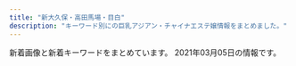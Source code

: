 ```yaml
---
title: "新大久保・高田馬場・目白"
description: "キーワード別にの巨乳アジアン・チャイナエステ嬢情報をまとめました。"
---
```


新着画像と新着キーワードをまとめています。
2021年03月05日の情報です。

<DmmAffiliateIns />
<KeywordTable
  shops={
    [
    {
        "keywords": {
            "C": 35
        },
        "name": "Lovely Heart \u5927\u4e45\u4fdd\u5225\u9928",
        "url": "http://aes-treat.com/",
        "img_links": [
            "http://aes-treat.com/scdl/staff/11151mb.jpg",
            "http://aes-treat.com/scdl/staff/11051mb.jpg",
            "http://aes-treat.com/scdl/staff/10971.jpg",
            "http://aes-treat.com/scdl/staff/10941.jpg",
            "http://aes-treat.com/scdl/staff/11162.jpg",
            "http://aes-treat.com/scdl/staff/10721mb.jpg",
            "http://aes-treat.com/scdl/staff/11111.jpg",
            "http://aes-treat.com/scdl/staff/11041.jpg",
            "http://aes-treat.com/scdl/staff/11111mb.jpg",
            "http://aes-treat.com/scdl/staff/10902.jpg",
            "http://aes-treat.com/scdl/staff/11121.jpg",
            "http://aes-treat.com/img/ttl_mobile.jpg",
            "http://aes-treat.com/scdl/staff/10651.jpg",
            "http://aes-treat.com/scdl/staff/10171mb.jpg",
            "http://aes-treat.com/scdl/staff/10901mb.jpg",
            "http://aes-treat.com/scdl/staff/11171mb.jpg",
            "http://aes-treat.com/scdl/staff/10651mb.jpg",
            "http://aes-treat.com/scdl/staff/11131.jpg",
            "http://aes-treat.com/scdl/staff/10901.jpg",
            "http://aes-treat.com/scdl/staff/11161mb.jpg",
            "http://aes-treat.com/scdl/staff/10841mb.jpg",
            "http://aes-treat.com/scdl/staff/10972.jpg",
            "http://aes-treat.com/img/ttl_attbnr.jpg",
            "http://aes-treat.com/scdl/staff/11131mb.jpg",
            "http://aes-treat.com/scdl/staff/11161.jpg",
            "http://aes-treat.com/scdl/staff/11101.jpg",
            "http://aes-treat.com/scdl/staff/10891.jpg",
            "http://aes-treat.com/scdl/staff/11091.jpg",
            "http://aes-treat.com/scdl/staff/10721.jpg",
            "http://aes-treat.com/i/files/homeimg.jpg",
            "http://aes-treat.com/scdl/staff/11081.jpg",
            "http://aes-treat.com/scdl/staff/10771.jpg",
            "http://aes-treat.com/scdl/staff/10861.jpg",
            "http://aes-treat.com/img/ttl_att.png",
            "http://aes-treat.com/scdl/staff/11171.jpg",
            "http://aes-treat.com/img/ttl_nouka.jpg",
            "http://aes-treat.com/scdl/staff/10681mb.jpg",
            "http://aes-treat.com/pic/top2.jpg",
            "http://aes-treat.com/scdl/staff/11081mb.jpg",
            "http://aes-treat.com/scdl/staff/10891mb.jpg",
            "http://aes-treat.com/scdl/staff/10981mb.jpg",
            "http://aes-treat.com/img/ttl_sister.png",
            "http://aes-treat.com/scdl/staff/11041mb.jpg",
            "http://aes-treat.com/scdl/staff/11051.jpg",
            "http://aes-treat.com/img/system/campaign.jpg",
            "http://aes-treat.com/scdl/staff/11121mb.jpg",
            "http://aes-treat.com/scdl/staff/10771mb.jpg",
            "http://aes-treat.com/pic/head.jpg",
            "http://aes-treat.com/scdl/staff/10681.jpg",
            "http://aes-treat.com/scdl/staff/10811.jpg",
            "http://aes-treat.com/scdl/staff/11151.jpg",
            "http://aes-treat.com/scdl/staff/10171.jpg",
            "http://aes-treat.com/scdl/staff/11091mb.jpg",
            "http://aes-treat.com/scdl/staff/11101mb.jpg",
            "http://aes-treat.com/scdl/staff/10842.jpg",
            "http://aes-treat.com/scdl/staff/10841.jpg",
            "http://aes-treat.com/scdl/staff/10941mb.jpg",
            "http://aes-treat.com/scdl/staff/10811mb.jpg",
            "http://aes-treat.com/scdl/staff/10981.jpg",
            "http://aes-treat.com/scdl/staff/10971mb.jpg",
            "http://aes-treat.com/scdl/staff/10861mb.jpg",
            "http://aes-treat.com/pic/top1.jpg",
            "http://aes-treat.com/img/ttl_staff.png"
        ],
        "station": "JR\u5927\u4e45\u4fdd\u99c5\u5317\u53e3"
    },
    {
        "keywords": {},
        "station": "JR\u5927\u4e45\u4fdd\u99c5\u5317\u53e3",
        "url": "http://kobo.mssg.jp/",
        "name": "\u6c34\u8272-\u30df\u30ba\u30a4\u30ed-",
        "img_links": [
            "http://kobo.mssg.jp/images/info.png",
            "http://kobo.mssg.jp/layer/images/top/top_06.jpg",
            "http://kobo.mssg.jp/images/top2.jpg",
            "http://kobo.mssg.jp/layer/images/top/top_02.jpg",
            "http://kobo.mssg.jp/images/staff_8.jpg",
            "http://kobo.mssg.jp/layer/images/top/top_03.jpg",
            "http://kobo.mssg.jp/images/staff_4.jpg",
            "http://kobo.mssg.jp/layer/images/top/top_04.jpg",
            "http://kobo.mssg.jp/images/staff_2b.jpg",
            "http://kobo.mssg.jp/images/wenzi-staff.png",
            "http://kobo.mssg.jp/layer/images/top/top_05.jpg",
            "http://kobo.mssg.jp/images/staff_8a.jpg",
            "http://kobo.mssg.jp/images/staff_9b.jpg",
            "http://kobo.mssg.jp/images/staff_bj4.png",
            "http://kobo.mssg.jp/images/s_info.png",
            "http://kobo.mssg.jp/layer/images/top/top_01.jpg",
            "http://kobo.mssg.jp/layer/images/top/top_08.png",
            "http://kobo.mssg.jp/images/staff_5.jpg",
            "http://kobo.mssg.jp/images/staff_9a.jpg",
            "http://kobo.mssg.jp/images/staff_2a.jpg",
            "http://kobo.mssg.jp/images/staff_bj1.png",
            "http://kobo.mssg.jp/layer/images/top.jpg",
            "http://kobo.mssg.jp/images/top1.jpg",
            "http://kobo.mssg.jp/images/staff_10a.jpg",
            "http://kobo.mssg.jp/images/1.jpg"
        ]
    },
    {
        "keywords": {
            "E": 4,
            "C": 39
        },
        "station": "JR\u5927\u4e45\u4fdd\u99c5\u5317\u53e3",
        "img_links": [
            "https://est-hana.com/img/material/massap3.jpg",
            "https://est-hana.com/img/girl/main/smain83165230fc40840a020ba3ed47600db4b4a.jpg",
            "https://est-hana.com/img/girl/list/slist189e9ae2d8752cd8b9474ebd62df9909f9b.jpg",
            "https://est-hana.com/img/material/click_tel_btn.png",
            "https://est-hana.com/img/girl/thumb/smain1991a8b144d9cbd006fc9dffdf23ad77de07.jpg",
            "https://est-hana.com/img/material/sys_course1_rev2.png",
            "https://est-hana.com/img/material/massap7.jpg",
            "https://est-hana.com/img/material/hosi4.png",
            "https://est-hana.com/img/girl/pickup/pickup20141227182613.jpeg",
            "https://est-hana.com/img/girl/thumb/s77_2.jpg",
            "https://est-hana.com/img/material/top_t2_img_rev2.jpg",
            "https://est-hana.com/img/material/sys_course3_rev1.png",
            "https://est-hana.com/img/girl/pickup/topgirl20180526173824.png",
            "https://est-hana.com/img/girl/list/s163_list.jpg",
            "https://est-hana.com/img/girl/list/sface8365230fc40840a020ba3ed47600db4b4a.jpg",
            "https://est-hana.com/img/girl/list/sface193e3a7504f14e2050f14cb6782d72bb46c.jpg",
            "https://est-hana.com/img/girl/main/smain184149673a0eecbfdaab27d1a016ce6f4281.jpg",
            "https://est-hana.com/img/girl/main/s75_1.jpg",
            "https://est-hana.com/img/material/sframe2014.png",
            "https://est-hana.com/img/girl/main/smain1931e3a7504f14e2050f14cb6782d72bb46c.jpg",
            "https://est-hana.com/img/girl/thumb/smain197153ce52e0264e81a8a42e5d3c84dd833e.jpg",
            "https://est-hana.com/img/material/systme_t1.png",
            "https://est-hana.com/img/girl/thumb/smain83165230fc40840a020ba3ed47600db4b4a.jpg",
            "https://est-hana.com/img/girl/thumb/s75_1.jpg",
            "https://est-hana.com/img/girl/list/s180_face.jpg",
            "https://est-hana.com/img/girl/list/s77_list.jpg",
            "https://est-hana.com/img/material/month.png",
            "https://est-hana.com/img/girl/thumb/smain1902e7f2a11706f93c08ab1eb76c57c0a501.jpg",
            "https://est-hana.com/img/material/accsess_picter2.jpg",
            "https://est-hana.com/img/girl/thumb/smain1911ec56c0d5cc68365ea11e2e52a40272d8.jpg",
            "https://est-hana.com/img/girl/list/slist187110f9d5212fd19d8b8410ec6bff294e6.jpg",
            "https://est-hana.com/img/girl/main/smain197153ce52e0264e81a8a42e5d3c84dd833e.jpg",
            "https://est-hana.com/img/girl/list/sface187386757ea62d773ca58e2457fc23b8e13.jpg",
            "https://est-hana.com/img/material/staff_t1rev1.png",
            "https://est-hana.com/img/girl/main/smain1871110bf62c88dcefca310cdc127f9b11f2.jpg",
            "https://est-hana.com/img/girl/thumb/s173_2.jpg",
            "https://est-hana.com/img/girl/list/s86_list.jpg",
            "https://est-hana.com/img/material/top_t4.png",
            "https://est-hana.com/img/material/top_t6.png",
            "https://est-hana.com/img/girl/thumb/smain184149673a0eecbfdaab27d1a016ce6f4281.jpg",
            "https://est-hana.com/img/material/day.png",
            "https://est-hana.com/img/girl/thumb/s86_1.jpg",
            "https://est-hana.com/img/girl/list/s88_face.jpg",
            "https://est-hana.com/img/girl/thumb/smain193281777917c863b2cd265723b9cb5a3c32.jpg",
            "https://est-hana.com/img/material/photorenew4.jpg",
            "https://est-hana.com/img/girl/pickup/pickup20190227121102.jpg",
            "https://est-hana.com/img/material/gm4_rollout.png",
            "https://est-hana.com/img/girl/pickup/pickup20190118192257.jpg",
            "https://est-hana.com/img/girl/list/slist193a69a1a063a3159e298d18b691542266d.jpg",
            "https://est-hana.com/img/material/massap6.jpg",
            "https://est-hana.com/img/girl/thumb/s180_1.jpg",
            "https://est-hana.com/img/material/photorenew5.jpg",
            "https://est-hana.com/img/material/infopanel.png",
            "https://est-hana.com/img/girl/pickup/topgirl20141227182718.png",
            "https://est-hana.com/img/girl/pickup/topgirl20180308214256.png",
            "https://est-hana.com/img/girl/list/sface199a8b144d9cbd006fc9dffdf23ad77de07.jpg",
            "https://est-hana.com/img/girl/pickup/pickup20190528135649.jpg",
            "https://est-hana.com/img/whatnew/20200304.jpg",
            "https://est-hana.com/img/material/gm6_rollout.png",
            "https://est-hana.com/img/girl/thumb/smain1931e3a7504f14e2050f14cb6782d72bb46c.jpg",
            "https://est-hana.com/img/girl/main/s173_1.jpg",
            "https://est-hana.com/img/girl/list/slist18449673a0eecbfdaab27d1a016ce6f4281.jpg",
            "https://est-hana.com/img/girl/thumb/s77_3.jpg",
            "https://est-hana.com/img/girl/pickup/pickup20191208191053.jpg",
            "https://est-hana.com/img/material/line1.png",
            "https://est-hana.com/img/material/sys_option.png",
            "https://est-hana.com/img/girl/pickup/topgirl20190528141109.png",
            "https://est-hana.com/img/girl/list/sface18449673a0eecbfdaab27d1a016ce6f4281.jpg",
            "https://est-hana.com/img/girl/pickup/topgirl20161016054301.png",
            "https://est-hana.com/img/girl/list/slist8365230fc40840a020ba3ed47600db4b4a.jpg",
            "https://est-hana.com/img/girl/thumb/smain18725b09cd881b1f036f9f4970616c10b474.jpg",
            "https://est-hana.com/img/material/d5.png",
            "https://est-hana.com/img/girl/thumb/smain2011f76f2060b2832bbbbc9d7dcf4a818dfe.jpg",
            "https://est-hana.com/img/material/massap2.jpg",
            "https://est-hana.com/img/girl/list/sface190e7f2a11706f93c08ab1eb76c57c0a501.jpg",
            "https://est-hana.com/img/girl/list/sface191ec56c0d5cc68365ea11e2e52a40272d8.jpg",
            "https://est-hana.com/img/girl/list/s88_list.jpg",
            "https://est-hana.com/img/girl/pickup/pickup20180526173711.jpg",
            "https://est-hana.com/img/girl/list/s75_list.jpg",
            "https://est-hana.com/img/girl/list/s163_face.jpg",
            "https://est-hana.com/img/material/top_twitter.png",
            "https://est-hana.com/img/material/detailwaku.png",
            "https://est-hana.com/img/material/massa_t1.png",
            "https://est-hana.com/img/girl/pickup/pickup20190118192153.jpg",
            "https://est-hana.com/img/girl/main/smain1911ec56c0d5cc68365ea11e2e52a40272d8.jpg",
            "https://est-hana.com/img/girl/list/s173_list.jpg",
            "https://est-hana.com/img/girl/list/sface189e9ae2d8752cd8b9474ebd62df9909f9b.jpg",
            "https://est-hana.com/img/material/massap5.jpg",
            "https://est-hana.com/img/material/gm2_rollout.png",
            "https://est-hana.com/img/girl/thumb/smain1901e7f2a11706f93c08ab1eb76c57c0a501.jpg",
            "https://est-hana.com/img/girl/pickup/pickup20190121202926.jpg",
            "https://est-hana.com/img/girl/list/s75_face.jpg",
            "https://est-hana.com/img/material/top_t2.png",
            "https://est-hana.com/img/girl/list/slist19753ce52e0264e81a8a42e5d3c84dd833e.jpg",
            "https://est-hana.com/img/material/m3.png",
            "https://est-hana.com/img/girl/main/s86_1.jpg",
            "https://est-hana.com/img/girl/pickup/pickup20191214162524.jpg",
            "https://est-hana.com/img/girl/list/slist19053cc33bb85f739f63e84c2ae2c41c2eb.jpg",
            "https://est-hana.com/img/girl/main/s180_1.jpg",
            "https://est-hana.com/img/girl/pickup/pickup20180830201105.jpg",
            "https://est-hana.com/img/girl/list/sface110404ef9fc79e2a0a04d64b621c22a0c77.jpg",
            "https://est-hana.com/img/material/returnbtn.png",
            "https://est-hana.com/img/girl/list/s77_face.jpg",
            "https://est-hana.com/img/girl/list/sface201dc74ab8dea78d771771d5fda7bccc989.jpg",
            "https://est-hana.com/img/girl/list/sface19753ce52e0264e81a8a42e5d3c84dd833e.jpg",
            "https://est-hana.com/img/girl/list/s180_list.jpg",
            "https://est-hana.com/img/material/topflashimg1.jpg",
            "https://est-hana.com/img/girl/thumb/s77_1.jpg",
            "https://est-hana.com/img/material/gm3_rollout.png",
            "https://est-hana.com/img/material/hosi5.png",
            "https://est-hana.com/img/material/gm1_rollout.png",
            "https://est-hana.com/img/girl/pickup/topgirl20180908131653.png",
            "https://est-hana.com/img/girl/list/s86_face.jpg",
            "https://est-hana.com/img/material/accsess_station.png",
            "https://est-hana.com/img/material/photorenew1.jpg",
            "https://est-hana.com/img/girl/list/slist199a8b144d9cbd006fc9dffdf23ad77de07.jpg",
            "https://est-hana.com/img/material/top_t3.png",
            "https://est-hana.com/img/girl/thumb/smain83265230fc40840a020ba3ed47600db4b4a.jpg",
            "https://est-hana.com/img/material/gm5_rollout.png",
            "https://est-hana.com/img/whatnew/20200401min60.jpg",
            "https://est-hana.com/img/girl/thumb/smain1871110bf62c88dcefca310cdc127f9b11f2.jpg",
            "https://est-hana.com/img/girl/list/slist110d5ce8a5906e2cdaf90af47c9395e0dff.jpg",
            "https://est-hana.com/img/girl/thumb/smain184249673a0eecbfdaab27d1a016ce6f4281.jpg",
            "https://est-hana.com/img/whatnew/20200401_mask.jpg",
            "https://est-hana.com/img/girl/list/slist191ec56c0d5cc68365ea11e2e52a40272d8.jpg",
            "https://est-hana.com/img/girl/pickup/topgirl20140510202547.png",
            "https://est-hana.com/img/girl/list/s139_list.jpg",
            "https://est-hana.com/img/material/w5.png",
            "https://est-hana.com/img/girl/pickup/pickup20181218104555.jpg",
            "https://est-hana.com/img/girl/thumb/smain1891e9ae2d8752cd8b9474ebd62df9909f9b.jpg",
            "https://est-hana.com/img/material/massap1.jpg",
            "https://est-hana.com/img/material/systme_t2.png",
            "https://est-hana.com/img/material/massap4.jpg",
            "https://est-hana.com/img/girl/pickup/topgirl20140502225842.png",
            "https://est-hana.com/img/material/top_t5.png",
            "https://est-hana.com/img/girl/thumb/smain1912da4fa2da2e801312734721e1a44d8e19.jpg",
            "https://est-hana.com/img/material/photorenew2rev1.jpg",
            "https://est-hana.com/img/girl/list/slist2012ba9beda1a19f1ba57dcc87485d57321.jpg",
            "https://est-hana.com/img/camp/camp20210301.png",
            "https://est-hana.com/img/girl/main/smain1991a8b144d9cbd006fc9dffdf23ad77de07.jpg",
            "https://est-hana.com/img/girl/main/s77_1.jpg",
            "https://est-hana.com/img/material/sys_course2_rev2.png",
            "https://est-hana.com/img/girl/main/smain2011f76f2060b2832bbbbc9d7dcf4a818dfe.jpg",
            "https://est-hana.com/img/material/staff_t1.png",
            "https://est-hana.com/img/girl/main/smain1901e7f2a11706f93c08ab1eb76c57c0a501.jpg",
            "https://est-hana.com/img/girl/thumb/smain19725e2ed7efe2de621955e09d12295a13ee.jpg",
            "https://est-hana.com/img/material/staffdetail_t1.png",
            "https://est-hana.com/img/girl/list/s139_face.jpg",
            "https://est-hana.com/img/material/sys_etc.png",
            "https://est-hana.com/img/girl/thumb/s173_1.jpg",
            "https://est-hana.com/img/material/age.png",
            "https://est-hana.com/img/girl/list/s173_face.jpg",
            "https://est-hana.com/img/material/photorenew3.jpg",
            "https://est-hana.com/img/girl/thumb/smain1913da4fa2da2e801312734721e1a44d8e19.jpg",
            "https://est-hana.com/img/girl/main/smain1891e9ae2d8752cd8b9474ebd62df9909f9b.jpg"
        ],
        "url": "https://est-hana.com/",
        "name": "\u82b1"
    },
    {
        "keywords": {
            "C": 35
        },
        "station": "JR\u5927\u4e45\u4fdd\u99c5\u5317\u53e3",
        "name": "Lovely Heart",
        "url": "http://aes-salon.com/",
        "img_links": [
            "http://aes-salon.com/scdl/staff/10291mb.jpg",
            "http://aes-salon.com/scdl/staff/10411.jpg",
            "http://aes-salon.com/scdl/staff/10351.jpg",
            "http://aes-salon.com/img/ttl_nouka.jpg",
            "http://aes-salon.com/scdl/staff/10671mb.jpg",
            "http://aes-salon.com/scdl/staff/10411mb.jpg",
            "http://aes-salon.com/scdl/staff/10631.jpg",
            "http://aes-salon.com/scdl/staff/10091mb.jpg",
            "http://aes-salon.com/scdl/staff/10601.jpg",
            "http://aes-salon.com/scdl/staff/10501mb.jpg",
            "http://aes-salon.com/img/access/roaddm.png",
            "http://aes-salon.com/scdl/staff/10591mb.jpg",
            "http://aes-salon.com/scdl/staff/10121.jpg",
            "http://aes-salon.com/scdl/staff/10691.jpg",
            "http://aes-salon.com/scdl/staff/10571.jpg",
            "http://aes-salon.com/scdl/staff/10561mb.jpg",
            "http://aes-salon.com/scdl/staff/10461.jpg",
            "http://aes-salon.com/scdl/staff/10121mb.jpg",
            "http://aes-salon.com/scdl/staff/10471.jpg",
            "http://aes-salon.com/scdl/staff/10621mb.jpg",
            "http://aes-salon.com/scdl/staff/10462.jpg",
            "http://aes-salon.com/scdl/staff/10461mb.jpg",
            "http://aes-salon.com/scdl/staff/10471mb.jpg",
            "http://aes-salon.com/scdl/staff/10341.jpg",
            "http://aes-salon.com/scdl/staff/10341mb.jpg",
            "http://aes-salon.com/scdl/staff/10351mb.jpg",
            "http://aes-salon.com/img/ttl_att.png",
            "http://aes-salon.com/img/system/campaign.jpg",
            "http://aes-salon.com/img/access/road3.jpg",
            "http://aes-salon.com/scdl/staff/10472.jpg",
            "http://aes-salon.com/pic/top2.jpg",
            "http://aes-salon.com/scdl/staff/10501.jpg",
            "http://aes-salon.com/pic/head.jpg",
            "http://aes-salon.com/scdl/staff/10092.jpg",
            "http://aes-salon.com/img/access/road4.jpg",
            "http://aes-salon.com/scdl/staff/10081.jpg",
            "http://aes-salon.com/scdl/staff/10441.jpg",
            "http://aes-salon.com/img/ttl_staff.png",
            "http://aes-salon.com/scdl/staff/10562.jpg",
            "http://aes-salon.com/scdl/staff/10122.jpg",
            "http://aes-salon.com/scdl/staff/10342.jpg",
            "http://aes-salon.com/scdl/staff/10412.jpg",
            "http://aes-salon.com/scdl/staff/10661.jpg",
            "http://aes-salon.com/scdl/staff/10651mb.jpg",
            "http://aes-salon.com/scdl/staff/10602.jpg",
            "http://aes-salon.com/scdl/staff/10502.jpg",
            "http://aes-salon.com/scdl/staff/10681.jpg",
            "http://aes-salon.com/scdl/staff/10292.jpg",
            "http://aes-salon.com/pic/top1.jpg",
            "http://aes-salon.com/img/ttl_mobile.jpg",
            "http://aes-salon.com/scdl/staff/10571mb.jpg",
            "http://aes-salon.com/img/access/road1.jpg",
            "http://aes-salon.com/scdl/staff/10591.jpg",
            "http://aes-salon.com/scdl/staff/10561.jpg",
            "http://aes-salon.com/scdl/staff/10692.jpg",
            "http://aes-salon.com/scdl/staff/10693.jpg",
            "http://aes-salon.com/scdl/staff/10083.jpg",
            "http://aes-salon.com/img/ttl_sister.png",
            "http://aes-salon.com/scdl/staff/10681mb.jpg",
            "http://aes-salon.com/scdl/staff/10091.jpg",
            "http://aes-salon.com/scdl/staff/10563.jpg",
            "http://aes-salon.com/scdl/staff/10081mb.jpg",
            "http://aes-salon.com/scdl/staff/10641.jpg",
            "http://aes-salon.com/scdl/staff/10441mb.jpg",
            "http://aes-salon.com/i/files/homeimg.jpg",
            "http://aes-salon.com/scdl/staff/10511.jpg",
            "http://aes-salon.com/scdl/staff/10694.jpg",
            "http://aes-salon.com/scdl/staff/10641mb.jpg",
            "http://aes-salon.com/img/ttl_bekan.jpg",
            "http://aes-salon.com/img/access/road2.jpg",
            "http://aes-salon.com/scdl/staff/10511mb.jpg",
            "http://aes-salon.com/scdl/staff/10631mb.jpg",
            "http://aes-salon.com/scdl/staff/10671.jpg",
            "http://aes-salon.com/scdl/staff/10621.jpg",
            "http://aes-salon.com/scdl/staff/10291.jpg",
            "http://aes-salon.com/scdl/staff/10592.jpg",
            "http://aes-salon.com/scdl/staff/10082.jpg",
            "http://aes-salon.com/scdl/staff/10661mb.jpg",
            "http://aes-salon.com/scdl/staff/10601mb.jpg",
            "http://aes-salon.com/scdl/staff/10691mb.jpg",
            "http://aes-salon.com/img/ttl_attbnr.jpg",
            "http://aes-salon.com/scdl/staff/10651.jpg"
        ]
    },
    {
        "keywords": {},
        "url": "http://esthe.top/",
        "name": "RAN\uff5e\u30e9\u30f3\uff5e",
        "station": "JR\u9ad8\u7530\u99ac\u5834\u99c5\u6771\u53e3",
        "img_links": [
            "http://esthe.top/images/demo/slider/images/slide4.png",
            "http://esthe.top/images/staff_images/staff_010a.jpg",
            "http://esthe.top/images/demo/slider/tooltips/slide3.png",
            "http://esthe.top/images/demo/slider/images/slide2.png",
            "http://esthe.top/images/staff_images/staff_09b.jpg",
            "http://esthe.top/images/acs_ima/access-04.jpg",
            "http://esthe.top/images/demo/slider/tooltips/slide4.png",
            "http://esthe.top/images/acs_ima/access-03.jpg",
            "http://esthe.top/images/an_1_05.jpg",
            "http://esthe.top/images/staff_images/staff_010b.jpg",
            "http://esthe.top/images/room_images/gallery-06.jpg",
            "http://esthe.top/images/staff_images/staff_01b.jpg",
            "http://esthe.top/images/room_images/gallery-01.jpg",
            "http://esthe.top/images/an_2_06.jpg",
            "http://esthe.top/images/demo/slider/tooltips/slide2.png",
            "http://esthe.top/images/an_2_03.jpg",
            "http://esthe.top/images/an_1_02.jpg",
            "http://esthe.top/images/room_images/gallery-02.jpg",
            "http://esthe.top/images/acs_ima/access-02.jpg",
            "http://esthe.top/images/demo/slider/images/slide3.png",
            "http://esthe.top/images/staff_images/staff_07b.jpg",
            "http://esthe.top/images/an_1_06.jpg",
            "http://esthe.top/images/room_images/gallery-03.jpg",
            "http://esthe.top/images/room_images/index-02.jpg",
            "http://esthe.top/images/demo/slider/tooltips/slide5.png",
            "http://esthe.top/images/Bottom_01.jpg",
            "http://esthe.top/images/demo/slider/images/slide1.png",
            "http://esthe.top/images/an_2_05.jpg",
            "http://esthe.top/images/room_images/index-01.jpg",
            "http://esthe.top/images/staff_images/staff_04a.jpg",
            "http://esthe.top/images/room_images/gallery-05.jpg",
            "http://esthe.top/images/staff_images/staff_09a.jpg",
            "http://esthe.top/images/an_2_04.jpg",
            "http://esthe.top/images/demo/slider/images/slide5.png",
            "http://esthe.top/images/staff_images/staff_04b.jpg",
            "http://esthe.top/images/Bottom_02.jpg",
            "http://esthe.top/images/an_1_04.jpg",
            "http://esthe.top/images/an_1_03.jpg",
            "http://esthe.top/images/an_1_07.jpg",
            "http://esthe.top/images/QRcode.jpg",
            "http://esthe.top/images/room_images/gallery-04.jpg",
            "http://esthe.top/images/acs_ima/access-01.jpg",
            "http://esthe.top/images/demo/slider/tooltips/slide1.png",
            "http://esthe.top/images/an_2_07.jpg",
            "http://esthe.top/images/staff_images/staff_07a.jpg",
            "http://esthe.top/images/an_2_02.jpg",
            "http://esthe.top/images/staff_images/staff_01a.jpg"
        ]
    },
    {
        "keywords": {},
        "station": "JR\u5927\u4e45\u4fdd\u99c5\u5317\u53e3",
        "name": "\u7652\u3057\u306e\u51fa\u4f1a\u3044",
        "url": "http://p-aroma.work/",
        "img_links": [
            "http://p-aroma.work/images/int1.png",
            "http://p-aroma.work/images/3.jpg",
            "http://p-aroma.work/images/6.jpg",
            "http://p-aroma.work/images/1.jpg",
            "http://p-aroma.work/img/mayu1.png",
            "http://p-aroma.work/images/2.jpg",
            "http://p-aroma.work/images/interior_t.png",
            "http://p-aroma.work/staff/mayu.jpg",
            "http://p-aroma.work/img/mirai1.png",
            "http://p-aroma.work/img/rina1.png",
            "http://p-aroma.work/staff/ayaka.jpg",
            "http://p-aroma.work/images/tel.jpg",
            "http://p-aroma.work/images/news.jpg",
            "http://p-aroma.work/images/mobile.jpg",
            "http://p-aroma.work/img/ayaka1.png",
            "http://p-aroma.work/staff/mirai.jpg",
            "http://p-aroma.work/images/sys.png",
            "http://p-aroma.work/images/s2.jpg",
            "http://p-aroma.work/images/staff_t.png",
            "http://p-aroma.work/staff/rina.jpg",
            "http://p-aroma.work/images/4.jpg",
            "http://p-aroma.work/images/head.jpg",
            "http://p-aroma.work/images/int2.png",
            "http://p-aroma.work/images/s1.png",
            "http://p-aroma.work/img/kasumi1.png",
            "http://p-aroma.work/staff/kasumi.jpg",
            "http://p-aroma.work/images/s1.jpg"
        ]
    },
    {
        "img_links": [
            "http://milk.tyo.cm/images/link_nav04.png",
            "http://milk.tyo.cm/images/img_service04.jpg",
            "http://milk.tyo.cm/photos/sites/72/2021/02/2021021003450576.jpg",
            "http://milk.tyo.cm/images/ico_headline.png",
            "http://milk.tyo.cm/images/link_nav01.png",
            "http://milk.tyo.cm/images/bg_cont01.png",
            "http://milk.tyo.cm/photos/sites/72/2020/11/202011100524008.jpg",
            "http://milk.tyo.cm/photos/sites/72/2021/03/2021030109204879.jpg",
            "http://milk.tyo.cm/images/com_tel.png",
            "http://milk.tyo.cm/photos/sites/72/2021/02/202102100345053.jpg",
            "http://milk.tyo.cm/photos/sites/72/2021/03/2021030201303372.jpg",
            "http://milk.tyo.cm/images/sp_nav02.png",
            "http://milk.tyo.cm/images/sp_tit_pick.png",
            "http://milk.tyo.cm/images/koko_234x60.png",
            "http://milk.tyo.cm/images/room2_l.jpg",
            "http://milk.tyo.cm/images/link_nav05.png",
            "http://milk.tyo.cm/images/sp_nav03.png",
            "http://milk.tyo.cm/images/sp_nav01.png",
            "http://milk.tyo.cm/images/tit_pick.png",
            "http://milk.tyo.cm/images/room1_l.jpg",
            "http://milk.tyo.cm/photos/sites/72/2021/01/2021012610102711.jpg",
            "http://milk.tyo.cm/images/sp_header.jpg",
            "http://milk.tyo.cm/photos/sites/72/2021/02/202102240112042.jpg",
            "http://milk.tyo.cm/images/tit_staff.png",
            "http://milk.tyo.cm/images/room3_l.jpg",
            "http://milk.tyo.cm/images/re.png",
            "http://milk.tyo.cm/images/bg_cont03.png",
            "http://milk.tyo.cm/photos/sites/72/2020/06/2020061206444417.jpg",
            "http://milk.tyo.cm/images/link_nav03.png",
            "http://milk.tyo.cm/images/tit_service.png",
            "http://milk.tyo.cm/images/blog.jpg",
            "http://milk.tyo.cm/photos/sites/72/2020/06/2020061206443832.jpg",
            "http://milk.tyo.cm/images/room4_l.jpg",
            "http://milk.tyo.cm/images/img_service01.jpg",
            "http://milk.tyo.cm/images/top.png",
            "http://milk.tyo.cm/images/link_nav02.png",
            "http://milk.tyo.cm/images/img_service03.jpg",
            "http://milk.tyo.cm/images/img_service02.jpg"
        ],
        "keywords": {
            "85": 24,
            "D": 40,
            "E": 16,
            "90": 8,
            "87": 8,
            "C": 14,
            "86": 8,
            "83": 8
        },
        "station": "JR\u5927\u4e45\u4fdd\u99c5\u5357\u53e3",
        "url": "http://milk.tyo.cm/",
        "name": "\u30df\u30eb\u30af"
    },
    {
        "img_links": [
            "http://www.e-candy.work/images/sys2.jpg",
            "http://www.e-candy.work/images/sys1.jpg",
            "http://www.e-candy.work/img/aya1.jpg",
            "http://www.e-candy.work/images/int2.png",
            "http://www.e-candy.work/images/mobile.jpg",
            "http://www.e-candy.work/images/s1.png",
            "http://www.e-candy.work/images/staff_t.png",
            "http://www.e-candy.work/images/sys3.png",
            "http://www.e-candy.work/images/8.jpg",
            "http://www.e-candy.work/images/3.jpg",
            "http://www.e-candy.work/images/4.jpg",
            "http://www.e-candy.work/images/tel.jpg",
            "http://www.e-candy.work/images/int1.png",
            "http://www.e-candy.work/images/1.jpg",
            "http://www.e-candy.work/img/yui1.jpg",
            "http://www.e-candy.work/images/6.jpg",
            "http://www.e-candy.work/images/newface.png",
            "http://www.e-candy.work/img/nana1.jpg",
            "http://www.e-candy.work/img/rina1.jpg",
            "http://www.e-candy.work/img/haruka1.jpg",
            "http://www.e-candy.work/images/7.jpg",
            "http://www.e-candy.work/images/head.jpg",
            "http://www.e-candy.work/images/5.jpg",
            "http://www.e-candy.work/images/news.jpg",
            "http://www.e-candy.work/img/miki1.jpg",
            "http://www.e-candy.work/images/info.png",
            "http://www.e-candy.work/img/ai1.jpg",
            "http://www.e-candy.work/images/interior_t.png"
        ],
        "name": "Lui\uff5e\u30eb\u30a4\uff5e",
        "station": "\u65b0\u5927\u4e45\u4fdd\u99c5",
        "keywords": {},
        "url": "http://www.e-candy.work/"
    },
    {
        "keywords": {
            "C": 21,
            "E": 1
        },
        "url": "https://www.cocoro556.in/",
        "img_links": [
            "https://www.cocoro556.in/img/material/ftel.png",
            "https://www.cocoro556.in/img/material/gm3_rollover.png",
            "https://www.cocoro556.in/img/girl/main/smain164135ee9e4407f412c3d2708030a189f1c0.jpg",
            "https://www.cocoro556.in/img/material/gm4_rollout.png",
            "https://www.cocoro556.in/img/camp/camp20200426sub.jpg",
            "https://www.cocoro556.in/img/material/p6_t3_subt1.png",
            "https://www.cocoro556.in/img/girl/thumb/smain1461f806d031a1244ccfaa8b4d307f6ef6d7.jpg",
            "https://www.cocoro556.in/img/material/p5_t1.png",
            "https://www.cocoro556.in/img/material/mobilesite.png",
            "https://www.cocoro556.in/img/material/p6_t1.png",
            "https://www.cocoro556.in/img/material/top_t3.png",
            "https://www.cocoro556.in/img/girl/main/smain1491773ceed1a7cd35919e9c6866285fb943.jpg",
            "https://www.cocoro556.in/img/material/top_t4.png",
            "https://www.cocoro556.in/img/girl/thumb/smain1441346e3df3ff1cef1386c89c6ba9e9f72e.jpg",
            "https://www.cocoro556.in/img/material/leftinfo.png",
            "https://www.cocoro556.in/img/material/noimg_m.jpg",
            "https://www.cocoro556.in/img/material/gm1_rollout.png",
            "https://www.cocoro556.in/img/material/pd_st1.png",
            "https://www.cocoro556.in/img/girl/thumb/smain126142f85375ac3eb532582567360874d2d6.jpg",
            "https://www.cocoro556.in/img/girl/thumb/smain126332fd72809eba38056753c1720b05d8d5.jpg",
            "https://www.cocoro556.in/img/material/p2_t2_subt5.png",
            "https://www.cocoro556.in/img/girl/list/slist144346e3df3ff1cef1386c89c6ba9e9f72e.jpg",
            "https://www.cocoro556.in/img/material/p3_1_t1.png",
            "https://www.cocoro556.in/img/girl/main/smain126142f85375ac3eb532582567360874d2d6.jpg",
            "https://www.cocoro556.in/img/girl/main/smain163122954962968a79edd4eae79b844b9988.jpg",
            "https://www.cocoro556.in/img/material/noimg_s.jpg",
            "https://www.cocoro556.in/img/girl/thumb/smain164135ee9e4407f412c3d2708030a189f1c0.jpg",
            "https://www.cocoro556.in/img/girl/list/slist149773ceed1a7cd35919e9c6866285fb943.jpg",
            "https://www.cocoro556.in/img/girl/list/slist16435ee9e4407f412c3d2708030a189f1c0.jpg",
            "https://www.cocoro556.in/img/material/gm5_rollout.png",
            "https://www.cocoro556.in/img/girl/thumb/smain1443346e3df3ff1cef1386c89c6ba9e9f72e.jpg",
            "https://www.cocoro556.in/img/girl/thumb/smain1422b75436b0012f83588e08b8d8eb48c8c2.jpg",
            "https://www.cocoro556.in/img/material/pageheaderimg1.jpg",
            "https://www.cocoro556.in/img/material/gm5_rollover.png",
            "https://www.cocoro556.in/img/girl/thumb/smain1423ae12bc52cc115b3190fbe6a84a8ffa74.jpg",
            "https://www.cocoro556.in/img/girl/thumb/smain14634879628e490d1ecf1cd7a9d727569f95.jpg",
            "https://www.cocoro556.in/img/material/gm2_rollover.png",
            "https://www.cocoro556.in/img/material/photost4rev1.png",
            "https://www.cocoro556.in/img/girl/list/slist12642f85375ac3eb532582567360874d2d6.jpg",
            "https://www.cocoro556.in/img/girl/list/slist16322954962968a79edd4eae79b844b9988.jpg",
            "https://www.cocoro556.in/img/material/p2_t2_sub_m1_1.png",
            "https://www.cocoro556.in/img/material/top_t1.png",
            "https://www.cocoro556.in/img/girl/thumb/smain1493773ceed1a7cd35919e9c6866285fb943.jpg",
            "https://www.cocoro556.in/img/material/gm6_rollover.png",
            "https://www.cocoro556.in/img/girl/main/smain1461f806d031a1244ccfaa8b4d307f6ef6d7.jpg",
            "https://www.cocoro556.in/img/material/pageheaderimg4.jpg",
            "https://www.cocoro556.in/img/girl/thumb/smain126242f85375ac3eb532582567360874d2d6.jpg",
            "https://www.cocoro556.in/img/material/noimg_b.jpg",
            "https://www.cocoro556.in/img/girl/list/slist142b75436b0012f83588e08b8d8eb48c8c2.jpg",
            "https://www.cocoro556.in/img/material/p2_t2_subt5_m2.png",
            "https://www.cocoro556.in/img/material/p2_t2_subt4_m1.png",
            "https://www.cocoro556.in/img/girl/list/slist146f806d031a1244ccfaa8b4d307f6ef6d7.jpg",
            "https://www.cocoro556.in/img/girl/main/smain1421b75436b0012f83588e08b8d8eb48c8c2.jpg",
            "https://www.cocoro556.in/img/material/photost1.png",
            "https://www.cocoro556.in/img/material/age_rollout.png",
            "https://www.cocoro556.in/img/material/p6_t2_subt1.png",
            "https://www.cocoro556.in/img/girl/thumb/smain163122954962968a79edd4eae79b844b9988.jpg",
            "https://www.cocoro556.in/img/material/gm6_rollout.png",
            "https://www.cocoro556.in/img/material/p2_t2_subt5_m1.png",
            "https://www.cocoro556.in/img/material/top_t3_imgrev1.jpg",
            "https://www.cocoro556.in/img/girl/thumb/smain1421b75436b0012f83588e08b8d8eb48c8c2.jpg",
            "https://www.cocoro556.in/img/material/pageheaderimg3.jpg",
            "https://www.cocoro556.in/img/material/p6_t2.png",
            "https://www.cocoro556.in/img/girl/list/slist154a1f8e548a2959236fdd0e7abcde80ac7.jpg",
            "https://www.cocoro556.in/img/girl/thumb/smain1541a1f8e548a2959236fdd0e7abcde80ac7.jpg",
            "https://www.cocoro556.in/img/girl/main/smain1541a1f8e548a2959236fdd0e7abcde80ac7.jpg",
            "https://www.cocoro556.in/img/girl/thumb/smain1543ab2e0ee9f9fde8103e9fe80e33b07761.jpg",
            "https://www.cocoro556.in/img/material/p2_t2_subt2.png",
            "https://www.cocoro556.in/img/material/pd_st2.png",
            "https://www.cocoro556.in/img/material/p2_t2_subt4.png",
            "https://www.cocoro556.in/img/material/photost2rev1.png",
            "https://www.cocoro556.in/img/material/p2_t2_sub_m1_2.png",
            "https://www.cocoro556.in/img/material/photost7.png",
            "https://www.cocoro556.in/img/girl/thumb/smain1542a1f8e548a2959236fdd0e7abcde80ac7.jpg",
            "https://www.cocoro556.in/img/camp/camp20210301.jpg",
            "https://www.cocoro556.in/img/material/top_t3_subt1.png",
            "https://www.cocoro556.in/img/material/p2_t2_sub_m1_3.png",
            "https://www.cocoro556.in/img/material/p3_t1.png",
            "https://www.cocoro556.in/img/material/gm3_rollout.png",
            "https://www.cocoro556.in/img/material/pd_number.png",
            "https://www.cocoro556.in/img/material/gm1_rollover.png",
            "https://www.cocoro556.in/img/material/top_t2.png",
            "https://www.cocoro556.in/img/girl/thumb/smain1442346e3df3ff1cef1386c89c6ba9e9f72e.jpg",
            "https://www.cocoro556.in/img/material/gm2_rollout.png",
            "https://www.cocoro556.in/img/girl/main/smain1441346e3df3ff1cef1386c89c6ba9e9f72e.jpg",
            "https://www.cocoro556.in/img/material/pd_st3.png",
            "https://www.cocoro556.in/img/material/p2_t2_subt3.png",
            "https://www.cocoro556.in/img/material/p2_t2.png",
            "https://www.cocoro556.in/img/girl/thumb/smain14922dea5bdda380e76839c012ab24bd9f82.jpg",
            "https://www.cocoro556.in/img/girl/thumb/smain1462f806d031a1244ccfaa8b4d307f6ef6d7.jpg",
            "https://www.cocoro556.in/img/material/pageheaderimg2.jpg",
            "https://www.cocoro556.in/img/material/p6_t3.png",
            "https://www.cocoro556.in/img/girl/thumb/smain1491773ceed1a7cd35919e9c6866285fb943.jpg",
            "https://www.cocoro556.in/img/material/p2_t2_subt1.png",
            "https://www.cocoro556.in/img/material/photost3rev1.png",
            "https://www.cocoro556.in/img/material/photost6.png",
            "https://www.cocoro556.in/img/material/photost5.png",
            "https://www.cocoro556.in/img/material/accminimgrev1.jpg"
        ],
        "name": "COCORO",
        "station": "JR\u5927\u4e45\u4fdd\u99c5\u5317\u53e3"
    },
    {
        "keywords": {},
        "img_links": [
            "http://www.kity.work/images/5.jpg",
            "http://www.kity.work/img/sara1.jpg",
            "http://www.kity.work/images/interior_t.jpg",
            "http://www.kity.work/images/s2.jpg",
            "http://www.kity.work/img/an1.jpg",
            "http://www.kity.work/img/aoi1.jpg",
            "http://www.kity.work/images/s1.jpg",
            "http://www.kity.work/img/yuka1.jpg",
            "http://www.kity.work/images/int1.jpg",
            "http://www.kity.work/images/tg.jpg",
            "http://www.kity.work/staff/sara.jpg",
            "http://www.kity.work/images/up.jpg",
            "http://www.kity.work/images/int2.jpg",
            "http://www.kity.work/images/2.jpg",
            "http://www.kity.work/img/minami1.jpg",
            "http://www.kity.work/images/head.jpg",
            "http://www.kity.work/images/tel.jpg",
            "http://www.kity.work/staff/minami.jpg",
            "http://www.kity.work/staff/an.jpg",
            "http://www.kity.work/images/sys.jpg",
            "http://www.kity.work/images/news.jpg",
            "http://www.kity.work/img/minami2.jpg",
            "http://www.kity.work/images/1.jpg",
            "http://www.kity.work/img/sara2.jpg",
            "http://www.kity.work/images/s1.png",
            "http://www.kity.work/images/staff_t.jpg",
            "http://www.kity.work/img/an2.jpg",
            "http://www.kity.work/images/ac2.jpg",
            "http://www.kity.work/images/4.jpg",
            "http://www.kity.work/images/3.jpg",
            "http://www.kity.work/staff/yuka.jpg",
            "http://www.kity.work/staff/aoi.jpg",
            "http://www.kity.work/img/yuka2.jpg",
            "http://www.kity.work/img/aoi2.jpg"
        ],
        "url": "http://www.kity.work/",
        "name": "\u98a8\u96c5\u5802 \uff5e\u3075\u3046\u304c\u3069\u3046\uff5e",
        "station": "JR\u9ad8\u7530\u99ac\u5834\u99c5\u65e9\u7a32\u7530\u53e3"
    },
    {
        "keywords": {
            "D": 2,
            "88": 3,
            "C": 3,
            "86": 4,
            "E": 2
        },
        "name": "NEW ONLY ONE",
        "img_links": [
            "http://www.aromaonly1.com/images/index_06.jpg",
            "http://www.aromaonly1.com/images/index_16.jpg",
            "http://www.aromaonly1.com/uploads/5f4083d49285cbe64774b1bd70e86150.jpg",
            "http://www.aromaonly1.com/images/index_05.jpg",
            "http://www.aromaonly1.com/images/index_19.jpg",
            "http://www.aromaonly1.com/images/index_21.jpg",
            "http://www.aromaonly1.com/uploads/56e94a67d1aa4ea89d5f2064a387ab96.jpg",
            "http://www.aromaonly1.com/uploads/66dc68de1f9c001b6f15d52303314efc.jpg",
            "http://www.aromaonly1.com/uploads/c24b4a66b959c50d941c227e2167e47a.jpg",
            "http://www.aromaonly1.com/images/interior_10.jpg",
            "http://www.aromaonly1.com/images/fanhui.png",
            "http://www.aromaonly1.com/images/aromaonly1_468x60.png",
            "http://www.aromaonly1.com/uploads/18799c1985ca7d1cd026808323ec51c2.jpg",
            "http://www.aromaonly1.com/images/index_02.jpg",
            "http://www.aromaonly1.com/uploads/8e9e8b4d89b256773f17dff61368328c.jpg",
            "http://www.aromaonly1.com/images/index_01.jpg",
            "http://www.aromaonly1.com/uploads/b43afdf6c0db7020b472f89b05664984.jpg",
            "http://www.aromaonly1.com/uploads/0d74a4af5e268e3562daa56048c13906.jpg",
            "http://www.aromaonly1.com/images/index_08.jpg",
            "http://www.aromaonly1.com/images/index_20.jpg",
            "http://www.aromaonly1.com/images/link_10.jpg",
            "http://www.aromaonly1.com/images/service_10.jpg",
            "http://www.aromaonly1.com/uploads/2f5941103973429d3981087968a845a3.jpg",
            "http://www.aromaonly1.com/uploads/ac75f516de3602f2ed5de1d9e2383a35.jpg",
            "http://www.aromaonly1.com/my_work/images/pic1.png",
            "http://www.aromaonly1.com/images/index_14.jpg",
            "http://www.aromaonly1.com/uploads/39a20c0f1405de5aa73fad53492e41be.jpg",
            "http://www.aromaonly1.com/images/index_07.jpg",
            "http://www.aromaonly1.com/uploads/015cba9c432d730d26583fe998534fa6.jpg",
            "http://www.aromaonly1.com/images/index_18.jpg",
            "http://www.aromaonly1.com/images/index_04.jpg",
            "http://www.aromaonly1.com/uploads/3e6ede4dd71b9611bfc0fc01fff82057.jpg",
            "http://www.aromaonly1.com/images/index_03.jpg",
            "http://www.aromaonly1.com/uploads/e01fa669285bc99ba782abfd90a08bb2.jpg",
            "http://www.aromaonly1.com/images/index_15.jpg",
            "http://www.aromaonly1.com/images/index_12.jpg",
            "http://www.aromaonly1.com/images/index_17.jpg",
            "http://www.aromaonly1.com/images/girls_10.jpg",
            "http://www.aromaonly1.com/images/service_11.jpg",
            "http://www.aromaonly1.com/images/index_11.jpg"
        ],
        "url": "http://www.aromaonly1.com/",
        "station": "JR\u9ad8\u7530\u99ac\u5834\u99c5"
    },
    {
        "station": "JR\u9ad8\u7530\u99ac\u5834\u99c5",
        "keywords": {
            "87": 1,
            "D": 5,
            "86": 4,
            "C": 14,
            "85": 1
        },
        "img_links": [
            "https://angel.abnavi.info/photos/sites/7/2020/07/2020073005202048.jpg",
            "https://angel.abnavi.info/images/room3.jpg",
            "https://angel.abnavi.info/images/news_bj3.jpg",
            "https://angel.abnavi.info/photos/sites/7/2020/09/2020092301333424.jpg",
            "https://angel.abnavi.info/images/top.jpg",
            "https://angel.abnavi.info/images/room1.jpg",
            "https://angel.abnavi.info/images/end.png",
            "https://angel.abnavi.info/images/nbj1.jpg",
            "https://angel.abnavi.info/images/s_staff.jpg",
            "https://angel.abnavi.info/images/room2.jpg",
            "https://angel.abnavi.info/photos/sites/7/2020/07/2020073006120917.jpg",
            "https://angel.abnavi.info/photos/sites/7/2020/11/2020110606371089.jpg",
            "https://angel.abnavi.info/photos/sites/7/2020/07/2020073005201940.jpg",
            "https://angel.abnavi.info/images/s_news.png",
            "https://angel.abnavi.info/photos/sites/7/2020/10/2020101305350920.jpg",
            "https://angel.abnavi.info/images/nbj3.jpg",
            "https://angel.abnavi.info/images/room4.jpg"
        ],
        "url": "https://angel.abnavi.info/",
        "name": "Angel"
    },
    {
        "keywords": {
            "C": 4
        },
        "url": "http://www.enchuen.com/",
        "station": "JR\u65b0\u5927\u4e45\u4fdd\u99c5",
        "name": "\u7e01\u4e2d\u7e01\uff5e\u3048\u3093\u3061\u3085\u3046\u3048\u3093\uff5e",
        "img_links": [
            "http://www.enchuen.com/images/img_slider03.png",
            "http://www.enchuen.com/images/img_service05.png",
            "http://www.enchuen.com/images/top_slider4.jpg",
            "http://www.enchuen.com/images/img_comimgsoon.jpg",
            "http://www.enchuen.com/images/h2_linkban.png",
            "http://www.enchuen.com/images/icon_eng.png",
            "http://www.enchuen.com/images/icon_chi.png",
            "http://www.enchuen.com/images/h2_alltherapist.png",
            "http://www.enchuen.com/images/h2_qa.png",
            "http://www.enchuen.com/images/img_service02.png",
            "http://www.enchuen.com/images/ins_footer.png",
            "http://www.enchuen.com/images/interior04.jpg",
            "http://www.enchuen.com/images/tel_header.png",
            "http://www.enchuen.com/images/img_slider01.png",
            "http://www.enchuen.com/images/interior03.jpg",
            "http://www.enchuen.com/images/img_service01.png",
            "http://www.enchuen.com/images/top_slider3.jpg",
            "http://www.enchuen.com/images/q_qa.png",
            "http://www.enchuen.com/images/interior02_s.jpg",
            "http://www.enchuen.com/images/btn_gnavi05_no.png",
            "http://www.enchuen.com/images/img_aromaoil.png",
            "http://www.enchuen.com/images/ins_header.png",
            "http://www.enchuen.com/images/img_slider02.png",
            "http://www.enchuen.com/images/mail_header.png",
            "http://www.enchuen.com/images/tw_header.png",
            "http://www.enchuen.com/images/img_service06.png",
            "http://www.enchuen.com/images/btn_gnavi03_no.png",
            "http://www.enchuen.com/images/tw_footer.png",
            "http://www.enchuen.com/images/interior02.jpg",
            "http://www.enchuen.com/images/btn_gnavi06_no.png",
            "http://www.enchuen.com/images/h2_alliancegide2.png",
            "http://www.enchuen.com/images/btn_gnavi02_no.png",
            "http://www.enchuen.com/images/therapist_noa_s.jpg",
            "http://www.enchuen.com/images/h2_servicecontents.png",
            "http://www.enchuen.com/images/h2_instagam.png",
            "http://www.enchuen.com/images/interior04_s.jpg",
            "http://www.enchuen.com/images/a_qa.png",
            "http://www.enchuen.com/images/interior01_s.jpg",
            "http://www.enchuen.com/images/btn_gnavi04_no.png",
            "http://www.enchuen.com/images/interior03_s.jpg",
            "http://www.enchuen.com/images/top_slider2.jpg",
            "http://www.enchuen.com/images/therapist_yume.jpg",
            "http://www.enchuen.com/images/therapist_noa.jpg",
            "http://www.enchuen.com/images/h2_link01.png",
            "http://www.enchuen.com/images/h2_alliancegide.png",
            "http://www.enchuen.com/images/therapist_yona_s.jpg",
            "http://www.enchuen.com/images/therapist_yona.jpg",
            "http://www.enchuen.com/images/top_slider5.jpg",
            "http://www.enchuen.com/images/therapist_kaori.jpg",
            "http://www.enchuen.com/images/therapist_kaori_s.jpg",
            "http://www.enchuen.com/images/h2_information.png",
            "http://www.enchuen.com/images/pagetop.png",
            "http://www.enchuen.com/images/img_service07.png",
            "http://www.enchuen.com/images/h2_contact.png",
            "http://www.enchuen.com/images/h2_twitter.png",
            "http://www.enchuen.com/images/mess_footer.png",
            "http://www.enchuen.com/images/ban-tel.png",
            "http://www.enchuen.com/images/img_service03.png",
            "http://www.enchuen.com/images/img_service04.png",
            "http://www.enchuen.com/images/interior01.jpg",
            "http://www.enchuen.com/images/btn_gnavi01_no.png",
            "http://www.enchuen.com/images/top_slider1.jpg",
            "http://www.enchuen.com/images/therapist_yume_s.jpg",
            "http://www.enchuen.com/images/pickmessage01.png",
            "http://www.enchuen.com/images/top_slider6.jpg"
        ]
    },
    {
        "keywords": {
            "83": 3,
            "C": 18,
            "86": 3
        },
        "img_links": [
            "http://familiar.ests.jp/photos/sites/33/2019/09/2019092718570723.jpg",
            "http://familiar.ests.jp/images/mobile.jpg",
            "http://familiar.ests.jp/images/top.jpg",
            "http://familiar.ests.jp/photos/sites/33/2019/09/2019092318545965.jpg",
            "http://familiar.ests.jp/images/service.jpg",
            "http://familiar.ests.jp/images/news.png",
            "http://familiar.ests.jp/images/s_link.png",
            "http://familiar.ests.jp/images/nei_bj1.png",
            "http://familiar.ests.jp/images/info.png",
            "http://familiar.ests.jp/photos/sites/33/2020/10/2020101409554799.jpg",
            "http://familiar.ests.jp/images/staff_bj4s.png",
            "http://familiar.ests.jp/photos/sites/33/2019/07/2019073009094778.jpg",
            "http://familiar.ests.jp/images/bian.jpg",
            "http://familiar.ests.jp/images/s_staff.png",
            "http://familiar.ests.jp/photos/sites/33/2019/09/2019092718554568.jpg",
            "http://familiar.ests.jp/photos/sites/33/2020/10/2020101901153954.jpg",
            "http://familiar.ests.jp/images/acc.png",
            "http://familiar.ests.jp/images/staff_bj1s.png",
            "http://familiar.ests.jp/images/s_service.png"
        ],
        "name": "\u99ac\u5834one",
        "station": "JR\u9ad8\u7530\u99ac\u5834\u99c5\u65e9\u7a32\u7530\u53e3",
        "url": "http://familiar.ests.jp/"
    },
    {
        "img_links": [
            "http://www.harunoyume.com/images/discount.jpg",
            "http://www.harunoyume.com/images/service-image.jpg",
            "http://www.harunoyume.com/images/campaign.jpg",
            "http://www.harunoyume.com/images/covergirl.jpg"
        ],
        "station": "JR\u65b0\u5927\u4e45\u4fdd\u99c5",
        "name": "\u6625\u306e\u5922",
        "keywords": {},
        "url": "http://www.harunoyume.com/"
    },
    {
        "name": "Familiar\u30fb\u30d5\u30a1\u30df\u30ea\u30fc\u30a2",
        "url": "http://familiar.tyo.cm/",
        "keywords": {
            "E": 36,
            "83": 9,
            "85": 18,
            "D": 182,
            "C": 2,
            "87": 72,
            "86": 94,
            "88": 27
        },
        "img_links": [
            "http://familiar.tyo.cm/photos/sites/37/2019/12/2019120401354873.jpg",
            "http://familiar.tyo.cm/photos/sites/37/2019/06/2019062210030384.jpg",
            "http://familiar.tyo.cm/images/mobile.jpg",
            "http://familiar.tyo.cm/images/s_staff.jpg",
            "http://familiar.tyo.cm/photos/sites/37/2019/11/2019112002511160.jpg",
            "http://familiar.tyo.cm/photos/sites/37/2019/03/2019031806471671.jpg",
            "http://familiar.tyo.cm/photos/sites/37/2018/12/2018121903022968.jpg",
            "http://familiar.tyo.cm/images/s_link.jpg",
            "http://familiar.tyo.cm/photos/sites/37/2019/12/2019120401355046.jpg",
            "http://familiar.tyo.cm/photos/sites/37/2019/03/2019032406115446.jpg",
            "http://familiar.tyo.cm/photos/sites/37/2019/12/201912130833132.jpg",
            "http://familiar.tyo.cm/photos/sites/37/2019/09/201909270657496.jpg",
            "http://familiar.tyo.cm/photos/sites/37/2019/06/2019061502562798.jpg",
            "http://familiar.tyo.cm/images/top.png",
            "http://familiar.tyo.cm/photos/sites/37/2019/11/2019112902341792.jpg",
            "http://familiar.tyo.cm/photos/sites/37/2019/12/2019120502265383.jpg",
            "http://familiar.tyo.cm/photos/sites/37/2019/10/2019102502193551.jpg",
            "http://familiar.tyo.cm/photos/sites/37/2019/03/2019032406115440.jpg",
            "http://familiar.tyo.cm/photos/sites/37/2019/09/2019090503385014.jpg",
            "http://familiar.tyo.cm/photos/sites/37/2019/06/2019060406161857.jpg",
            "http://familiar.tyo.cm/photos/sites/37/2019/06/201906040617136.jpg",
            "http://familiar.tyo.cm/photos/sites/37/2019/03/2019032406115598.jpg",
            "http://familiar.tyo.cm/photos/sites/37/2019/12/2019120502264671.jpg",
            "http://familiar.tyo.cm/photos/sites/37/2019/06/2019060406241084.jpg",
            "http://familiar.tyo.cm/photos/sites/37/2018/12/2018121903013346.jpg",
            "http://familiar.tyo.cm/images/tel.png",
            "http://familiar.tyo.cm/photos/sites/37/2019/03/2019032406115312.jpg",
            "http://familiar.tyo.cm/photos/sites/37/2019/06/2019061502562745.jpg",
            "http://familiar.tyo.cm/photos/sites/37/2019/10/2019102502193826.jpg",
            "http://familiar.tyo.cm/photos/sites/37/2019/03/2019032406115311.jpg",
            "http://familiar.tyo.cm/images/1.png",
            "http://familiar.tyo.cm/photos/sites/37/2019/10/2019100304481325.jpg",
            "http://familiar.tyo.cm/photos/sites/37/2019/11/2019110802115992.jpg",
            "http://familiar.tyo.cm/images/s_news.jpg",
            "http://familiar.tyo.cm/photos/sites/37/2019/06/2019061502562797.jpg",
            "http://familiar.tyo.cm/photos/sites/37/2019/12/2019120401354980.jpg",
            "http://familiar.tyo.cm/photos/sites/37/2019/03/2019032406115491.jpg",
            "http://familiar.tyo.cm/photos/sites/37/2019/10/2019102408541458.jpg",
            "http://familiar.tyo.cm/photos/sites/37/2019/03/2019032406115451.jpg"
        ],
        "station": "JR\u65b0\u5927\u4e45\u4fdd\u99c5"
    },
    {
        "name": "Honey At Home \u30cf\u30cb\u30fc\u30a2\u30c3\u30c8\u30db\u30fc\u30e0",
        "keywords": {},
        "station": "JR\u9ad8\u7530\u99ac\u5834\u99c5\u65e9\u7a32\u7530\u53e3",
        "img_links": [
            "http://www.china-es.info/images/rec2.jpg",
            "http://www.china-es.info/img/nana2.jpg",
            "http://www.china-es.info/images/mobile.jpg",
            "http://www.china-es.info/images/sys2.jpg",
            "http://www.china-es.info/images/sys1.jpg",
            "http://www.china-es.info/images/news.jpg",
            "http://www.china-es.info/images/interior_t.jpg",
            "http://www.china-es.info/images/menu/top.jpg",
            "http://www.china-es.info/images/rec1.jpg",
            "http://www.china-es.info/img/ringo1.jpg",
            "http://www.china-es.info/images/menu/interior.jpg",
            "http://www.china-es.info/images/int4.jpg",
            "http://www.china-es.info/images/top.jpg",
            "http://www.china-es.info/images/menu/staff.jpg",
            "http://www.china-es.info/images/head.jpg",
            "http://www.china-es.info/images/int1.jpg",
            "http://www.china-es.info/img/hibiki1.jpg",
            "http://www.china-es.info/images/sys3.jpg",
            "http://www.china-es.info/img/nana1.jpg",
            "http://www.china-es.info/images/staff_t.jpg",
            "http://www.china-es.info/images/int2.jpg",
            "http://www.china-es.info/images/int3.jpg"
        ],
        "url": "http://www.china-es.info/"
    },
    {
        "url": "http://www.y-rlx.site/",
        "station": "JR\u9ad8\u7530\u99ac\u5834\u99c5\u65e9\u7a32\u7530\u53e3",
        "img_links": [
            "http://www.y-rlx.site/images/index_19.jpg",
            "http://www.y-rlx.site/images/index_04.jpg",
            "http://www.y-rlx.site/images/info_09.jpg",
            "http://y-rlx.site/images/index_07.jpg",
            "http://www.y-rlx.site/images/index_02.jpg",
            "http://www.y-rlx.site/images/upload/thumb/2c7fdde9ad97892b.jpg",
            "http://www.y-rlx.site/images/index_18.jpg",
            "http://www.y-rlx.site/girl/01.jpg",
            "http://www.y-rlx.site/girl/02.jpg",
            "http://www.y-rlx.site/images/card.jpg",
            "http://www.y-rlx.site/girl/05.jpg",
            "http://www.y-rlx.site/images/upload/thumb/e0a26e58e17a1416.jpg",
            "http://www.y-rlx.site/images/index_08.jpg",
            "http://www.y-rlx.site/images/upload/thumb/55cf68e3bb41cd32.jpg",
            "http://www.y-rlx.site/images/index_03.jpg",
            "http://www.y-rlx.site/images/index_11.jpg",
            "http://www.y-rlx.site/images/upload/thumb/0fba3207fb3c4467.jpg",
            "http://www.y-rlx.site/images/index_09.jpg",
            "http://www.y-rlx.site/images/upload/thumb/c69d7050fbdbb36f.jpg",
            "http://www.y-rlx.site/images/rec_09.jpg",
            "http://www.y-rlx.site/images/index_05.jpg",
            "http://www.y-rlx.site/images/upload/thumb/a6e7a400a93d11fc.jpg",
            "http://y-rlx.site/images/index_04.jpg",
            "http://www.y-rlx.site/images/index_10.jpg",
            "http://www.y-rlx.site/images/upload/thumb/ed8b0cbb7323414a.jpg",
            "http://www.y-rlx.site/images/rec.jpg",
            "http://www.y-rlx.site/girl/04.jpg",
            "http://www.y-rlx.site/images/index_20.jpg",
            "http://www.y-rlx.site/images/index_06.jpg",
            "http://www.y-rlx.site/images/index_13.jpg",
            "http://www.y-rlx.site/images/index_01.jpg",
            "http://www.y-rlx.site/images/staff_09.jpg",
            "http://www.y-rlx.site/images/index_07.jpg",
            "http://www.y-rlx.site/girl/03.jpg",
            "http://www.y-rlx.site/images/upload/thumb/6a56a1b37abdca69.jpg",
            "http://www.y-rlx.site/images/index_15.jpg",
            "http://www.y-rlx.site/images/upload/thumb/e47d8394208727d5.jpg",
            "http://www.y-rlx.site/images/info.jpg"
        ],
        "keywords": {
            "C": 5,
            "88": 1,
            "89": 1,
            "D": 1,
            "87": 4
        },
        "name": "\u60a0\u30a8\u30b9\u30c6"
    }
]
}
/>
<DmmAffiliateScript />

